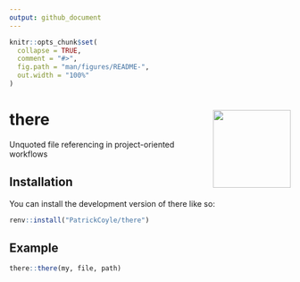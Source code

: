 ```yaml
---
output: github_document
---
```


<!-- README.md is generated from README.Rmd. Please edit that file -->

```r
knitr::opts_chunk$set(
  collapse = TRUE,
  comment = "#>",
  fig.path = "man/figures/README-",
  out.width = "100%"
)
```

# there <img src="man/figures/logo.png" align="right" height="139" alt="" />

<!-- badges: start -->
<!-- badges: end -->

Unquoted file referencing in project-oriented workflows

## Installation

You can install the development version of there like so:

``` r
renv::install("PatrickCoyle/there")
```

## Example

```r
there::there(my, file, path)
```

